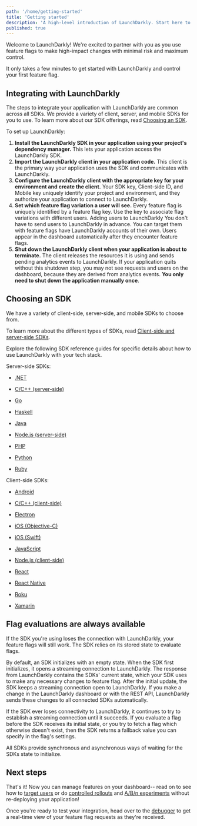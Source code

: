 ```yaml
---
path: '/home/getting-started'
title: 'Getting started'
description: 'A high-level introduction of LaunchDarkly. Start here to start using feature flags!'
published: true
---
```


Welcome to LaunchDarkly! We're excited to partner with you as you use feature flags to make high-impact changes with minimal risk and maximum control.

It only takes a few minutes to get started with LaunchDarkly and control your first feature flag.

## Integrating with LaunchDarkly

The steps to integrate your application with LaunchDarkly are common across all SDKs. We provide a variety of client, server, and mobile SDKs for you to use. To learn more about our SDK offerings, read [Choosing an SDK](#choosing-an-sdk).

To set up LaunchDarkly:

1. **Install the LaunchDarkly SDK in your application using your project's dependency manager.** This lets your application access the LaunchDarkly SDK.
2. **Import the LaunchDarkly client in your application code.** This client is the primary way your application uses the SDK and communicates with LaunchDarkly.
3. **Configure the LaunchDarkly client with the appropriate key for your environment and create the client.** Your SDK key, Client-side ID, and Mobile key uniquely identify your project and environment, and they authorize your application to connect to LaunchDarkly.
4. **Set which feature flag variation a user will see.** Every feature flag is uniquely identified by a feature flag key. Use the key to associate flag variations with different users.
   <Callout intent="info">
     <CalloutTitle>Adding users to LaunchDarkly</CalloutTitle>
     <CalloutDescription>
       You don't have to send users to LaunchDarkly in advance. You can target them with feature flags have LaunchDarkly
       accounts of their own. Users appear in the dashboard automatically after they encounter feature flags.
     </CalloutDescription>
   </Callout> 
5. **Shut down the LaunchDarkly client when your application is about to terminate.** The client releases the resources it is using and sends pending analytics events to LaunchDarkly. If your application quits without this shutdown step, you may not see requests and users on the dashboard, because they are derived from analytics events. **You only need to shut down the application manually once**.

## Choosing an SDK

We have a variety of client-side, server-side, and mobile SDKs to choose from.

To learn more about the different types of SDKs, read [Client-side and server-side SDKs](/sdk/concepts/client-side-server-side).

Explore the following SDK reference guides for specific details about how to use LaunchDarkly with your tech stack.

Server-side SDKs:

- [.NET](/sdk/server-side/dotnet) 

- [C/C++ (server-side)](/sdk/server-side/c-c--) 

- [Go](/sdk/server-side/go) 

- [Haskell](/sdk/server-side/haskell) 

- [Java](/sdk/server-side/java) 

- [Node.js (server-side)](/sdk/server-side/node-js) 

- [PHP](/sdk/server-side/php) 

- [Python](/sdk/server-side/python) 

- [Ruby](/sdk/server-side/ruby) 


Client-side SDKs:

- [Android](/sdk/client-side/android) 

- [C/C++ (client-side)](/sdk/client-side/c-c--) 

- [Electron](/sdk/client-side/electron) 

- [iOS (Objective-C)](/sdk/client-side/ios-objective-c) 

- [iOS (Swift)](/sdk/client-side/ios-swift) 

- [JavaScript](/sdk/client-side/javascript) 

- [Node.js (client-side)](/sdk/client-side/node-js) 

- [React](/sdk/client-side/react) 

- [React Native](/sdk/client-side/react-native) 

- [Roku](/sdk/client-side/roku) 

- [Xamarin](/sdk/client-side/xamarin) 


## Flag evaluations are always available

If the SDK you're using loses the connection with LaunchDarkly, your feature flags will still work. The SDK relies on its stored state to evaluate flags.

By default, an SDK initializes with an empty state. When the SDK first initializes, it opens a streaming connection to LaunchDarkly. The response from LaunchDarkly contains the SDKs' current state, which your SDK uses to make any necessary changes to feature flag. After the initial update, the SDK keeps a streaming connection open to LaunchDarkly. If you make a change in the LaunchDarkly dashboard or with the REST API, LaunchDarkly sends these changes to all connected SDKs automatically.

If the SDK ever loses connectivity to LaunchDarkly, it continues to try to establish a streaming connection until it succeeds. If you evaluate a flag before the SDK receives its initial state, or you try to fetch a flag which otherwise doesn't exist, then the SDK returns a fallback value you can specify in the flag's settings.

All SDKs provide synchronous and asynchronous ways of waiting for the SDKs state to initialize.

## Next steps

That's it! Now you can manage features on your dashboard-- read on to see how to [target users](/home/managing-flags/targeting-users) or do [controlled rollouts](/home/managing-flags/targeting-users#percentage-rollouts) and [A/B/n experiments](/home/experimentation) without re-deploying your application!

Once you're ready to test your integration, head over to the [debugger](/home/managing-flags/debugger) to get a real-time view of your feature flag requests as they're received.
